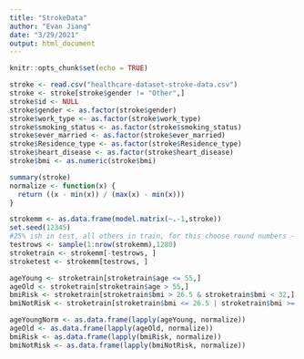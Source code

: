 ```yaml
---
title: "StrokeData"
author: "Evan Jiang"
date: "3/29/2021"
output: html_document
---
```


```r
knitr::opts_chunk$set(echo = TRUE)
```


```r
stroke <- read.csv("healthcare-dataset-stroke-data.csv")
stroke <- stroke[stroke$gender != "Other",]
stroke$id <- NULL
stroke$gender <- as.factor(stroke$gender)
stroke$work_type <- as.factor(stroke$work_type)
stroke$smoking_status <- as.factor(stroke$smoking_status)
stroke$ever_married <- as.factor(stroke$ever_married)
stroke$Residence_type <- as.factor(stroke$Residence_type)
stroke$heart_disease <- as.factor(stroke$heart_disease)
stroke$bmi <- as.numeric(stroke$bmi)

summary(stroke)
normalize <- function(x) {
  return ((x - min(x)) / (max(x) - min(x)))
}

strokemm <- as.data.frame(model.matrix(~.-1,stroke))
set.seed(12345)
#25% ish in test, all others in train, for this choose round numbers - 1280 random in test, others in train
testrows <- sample(1:nrow(strokemm),1280)
stroketrain <- strokemm[-testrows, ]
stroketest <- strokemm[testrows, ]

ageYoung <- stroketrain[stroketrain$age <= 55,]
ageOld <- stroketrain[stroketrain$age > 55,]
bmiRisk <- stroketrain[stroketrain$bmi > 26.5 & stroketrain$bmi < 32,]
bmiNotRisk <- stroketrain[stroketrain$bmi <= 26.5 | stroketrain$bmi >= 32,]

ageYoungNorm <- as.data.frame(lapply(ageYoung, normalize))
ageOld <- as.data.frame(lapply(ageOld, normalize))
bmiRisk <- as.data.frame(lapply(bmiRisk, normalize))
bmiNotRisk <- as.data.frame(lapply(bmiNotRisk, normalize))

```





